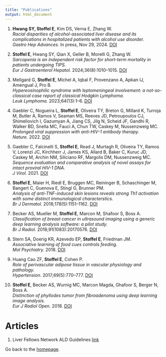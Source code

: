 ```yaml
---
title: "Publications"
output: html_document
---
```


1. **Hwang SY, Stoffel E**, Kim DS, Verna E, Zhang W.  
   *Racial disparities of alcohol-associated liver disease and its complications in hospitalized patients with alcohol use disorder.*  
   *Gastro Hep Advances.* In press, Nov 29, 2024. [DOI](https://doi.org/10.1016/j.gastha.2024.100592)

2. **Stoffel E**, Hwang SY, Qian X, Geller B, Morelli G, Zhang W.  
   *Sarcopenia is an independent risk factor for short-term mortality in patients undergoing TIPS.*  
   *Eur J Gastroenterol Hepatol.* 2024;36(8):1010–1015. [DOI](https://doi.org/10.1097/MEG.0000000000002790)

3. Mellgard G, **Stoffel E**, Michel A, Iqbal F, Provenzano A, Apkan IJ, Amengual J, Pro B.  
   *Hypereosinophilic syndrome with leptomeningeal involvement: a not-so-classical case report of classical Hodgkin Lymphoma.*  
   *Leuk Lymphoma.* 2023;64(13):1–6. [DOI](https://10.1080/10428194.2023.2252124)

4. Gaebler C, Nogueira L, **Stoffel E**, Oliveira TY, Breton G, Millard K, Turroja M, Butler A, Ramos V, Seaman MS, Reeves JD, Petroupoulos CJ, Shimeliovich I, Gazumyan A, Jiang CS, Jilg N, Scheid JF, Gandhi R, Walker BD, Snella MC, Fauci A, Chun TW, Caskey M, Nussenzweig MC. 
   *Prolonged viral suppression with anti-HIV-1 antibody therapy.*  
   *Nature.* 2022. [DOI](https://doi.org/10.1038/s41586-022-04597-1)

5. Gaebler C, Falcinelli S, **Stoffel E**, Read J, Murtagh R, Oliveira TY, Ramos V, Lorenzi JC, Kirchherr J, James KS, Allard B, Baker C, Kuruc JD, Caskey M, Archin NM, Siliciano RF, Margolis DM, Nussenzweig MC. 
   *Sequence evaluation and comparative analysis of novel assays for intact proviral HIV-1 DNA.*  
   *J Virol.* 2021. [DOI](https://doi.org/10.1128/JVI.01986-20)

6. **Stoffel E**, Maier H, Riedl E, Bruggen MC, Reininger B, Schaschinger M, Bangert C, Guenova E, Stingl G, Brunner PM.  
   *Analysis of anti-TNF-induced skin lesions reveals strong Th1 activation with some distinct immunological characterstics.*  
   *Br J Dermatol.* 2018;178(5):1151–1162. [DOI](https://doi.org/10.1111/bjd.16126)

7. Becker AS, Mueller M, **Stoffel E**, Marcon M, Shafoor S, Boss A. 
   *Classification of breast cancer in ultrasound imaging using a generic deep learning analysis software: a pilot study.*  
   *Br J Radiol.* 2018;91(1083):20170576. [DOI](https://doi.org/10.1259/bjr.20170576)

8. Stern SA, Doerig KR, Azevedo EP, **Stoffel E**, Friedman JM.  
   *Associative learning of food cues controls feeding.*  
   *Mol Psychiatry.* 2018. [DOI](https://doi.org/10.1038/s41380-018-0072-y)

9. Huang Cao ZF, **Stoffel E**, Cohen P.  
   *Role of perivascular adipose tissue in vascular physiology and pathology.*  
   *Hypertension.* 2017;69(5):770–777. [DOI](https://doi.org/10.1161/HYPERTENSIONAHA.116.08451)

10. **Stoffel E**, Becker AS, Wurnig MC, Marcon Magda, Ghafoor S, Berger N, Boss A.  
    *Distinction of phyllodes tumor from fibroadenoma using deep learning image analysis.*  
    *Eur J Radiol Open.* 2018. [DOI](https://doi.org/10.1016/j.ejro.2018.09.002)

# Articles

1. Liver Fellows Network ALD Guidelines [link](https://www.aasld.org/liver-fellow-network/core-series/guidelines/lfn-guidelines-alcohol-associated-liver-disease)


Go back to the [homepage](index.html).